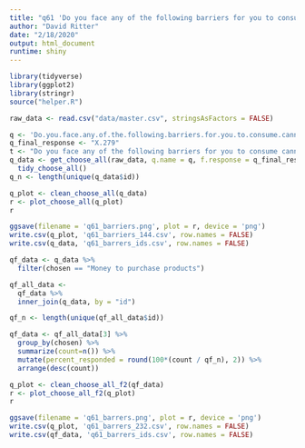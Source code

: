 ```yaml
---
title: "q61 'Do you face any of the following barriers for you to consume cannabis (Please select all that apply)'"
author: "David Ritter"
date: "2/18/2020"
output: html_document
runtime: shiny
---
```


```r
library(tidyverse)
library(ggplot2)
library(stringr)
source("helper.R")
```

```r
raw_data <- read.csv("data/master.csv", stringsAsFactors = FALSE)
```

```r
q <- 'Do.you.face.any.of.the.following.barriers.for.you.to.consume.cannabis...Please.select.all.that.apply.'
q_final_response <- "X.279"
t <- "Do you face any of the following barriers for you to consume cannabis (Please select all that apply)"
q_data <- get_choose_all(raw_data, q.name = q, f.response = q_final_response) %>%
  tidy_choose_all()
q_n <- length(unique(q_data$id))
```

```r
q_plot <- clean_choose_all(q_data)
r <- plot_choose_all(q_plot)
r
```

```r
ggsave(filename = 'q61_barriers.png', plot = r, device = 'png')
write.csv(q_plot, 'q61_barriers_144.csv', row.names = FALSE)
write.csv(q_data, 'q61_barrers_ids.csv', row.names = FALSE)
```

```r
qf_data <- q_data %>%
  filter(chosen == "Money to purchase products")
```

```r
qf_all_data <- 
  qf_data %>%
  inner_join(q_data, by = "id")

qf_n <- length(unique(qf_all_data$id))

qf_data <- qf_all_data[3] %>%
  group_by(chosen) %>%
  summarize(count=n()) %>%
  mutate(percent_responded = round(100*(count / qf_n), 2)) %>%
  arrange(desc(count))
```

```r
q_plot <- clean_choose_all_f2(qf_data)
r <- plot_choose_all_f2(q_plot)
r
```


```r
ggsave(filename = 'q61_barrers.png', plot = r, device = 'png')
write.csv(q_plot, 'q61_barrers_232.csv', row.names = FALSE)
write.csv(qf_data, 'q61_barrers_ids.csv', row.names = FALSE)
```
